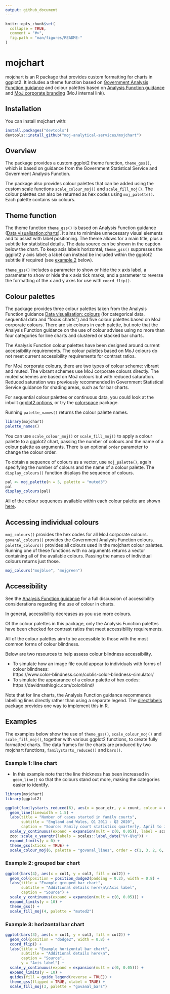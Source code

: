 ```yaml
---
output: github_document
---
```


<!-- README.md is generated from README.Rmd. Please edit that file -->

```r
knitr::opts_chunk$set(
  collapse = TRUE,
  comment = "#>",
  fig.path = "man/figures/README-"
)
```

# mojchart

<!-- badges: start -->
<!-- badges: end -->

mojchart is an R package that provides custom formatting for charts in ggplot2. It includes a theme function based on [Government Analysis Function guidance](https://analysisfunction.civilservice.gov.uk/policy-store/data-visualisation-charts/) and colour palettes based on [Analysis Function guidance](https://analysisfunction.civilservice.gov.uk/policy-store/data-visualisation-colours-in-charts/) and [MoJ corporate branding](https://intranet.justice.gov.uk/guidance/communications/branding-templates/) (MoJ internal link).


## Installation

You can install mojchart with:

``` r
install.packages("devtools")
devtools::install_github("moj-analytical-services/mojchart")
```


## Overview

The package provides a custom ggplot2 theme function, `theme_gss()`, which is
based on guidance from the Government Statistical Service and Government Analysis Function.\

The package also provides colour palettes that can be added using the custom scale
functions `scale_colour_moj()` and `scale_fill_moj()`. The colour palettes can
also be returned as hex codes using `moj_palette()`. Each palette contains six
colours.

<!-- To access the individual colours defined by the package, call `moj_colours()` or -->
<!-- `govanal_colours()` -->

<!-- To obtain the hex codes for individual colours:\ -->

<!-- * `moj_colours()` provides MoJ corporate colours;\ -->
<!-- * `govanal_colours()` provides colours from the Government Analysis Function colour palettes\ -->
<!-- * `palette_colours()` provides the colours used in the mojchart colour palettes.\ -->

<!-- To display colour palettes: -->

<!-- * `display_palette()` displays a vector of colour hex codes; -->
<!-- * `display_scheme()` displays all the colour palettes within an mojchart colour scheme. -->

<!-- The function help pages (accessed using `?` or `help()` in RStudio) contain full details and examples. -->


## Theme function

The theme function `theme_gss()` is based on Analysis Function guidance ([Data visualisation:charts](https://analysisfunction.civilservice.gov.uk/policy-store/?keyword=visualisation&area=&doctype=&submit=Go)).
It aims to minimise unnecessary visual elements and to assist with label positioning. The theme allows for a main title, plus a subtitle for statistical details. The data source can be shown in the caption below the chart. To keep axis labels horizontal, `theme_gss()` suppresses the ggplot2 y axis label; a label can instead be included within the ggplot2 subtitle if required (see [example 2](#example-2-grouped-bar-chart) below).

`theme_gss()` includes a parameter to show or hide the x axis label, a parameter to show or hide the x axis tick marks, and a parameter to reverse the formatting of the x and y axes for use with `coord_flip()`.

## Colour palettes

The package provides three colour palettes taken from the Analysis Function guidance [Data visualisation: colours](https://analysisfunction.civilservice.gov.uk/policy-store/data-visualisation-colours-in-charts/) (for categorical data, sequential data and "focus charts") and five colour palettes based on MoJ corporate colours. There are six colours in each palette, but note that the Analysis Function guidance on the use of colour advises using no more than four categories for line charts and clustered or stacked bar charts.

The Analysis Function colour palettes have been designed around current accessibility requirements. The colour palettes based on MoJ colours do not meet current accessibility requirements for contrast ratios.

For MoJ corporate colours, there are two types of colour scheme: vibrant and muted. The vibrant schemes use MoJ corporate colours directly. The muted schemes are based on MoJ colours but with reduced saturation. Reduced saturation was previously recommended in Government Statistical Service guidance for shading areas, such as for bar charts.

For sequential colour palettes or continuous data, you could look at the inbuilt [ggplot2 options](https://ggplot2-book.org/scales-colour#sec-colour-continuous), or try the [colorspace](https://cran.r-project.org/web/packages/colorspace/vignettes/colorspace.html) package.

Running `palette_names()` returns the colour palette names.

```r
library(mojchart)
palette_names()
```

You can use `scale_colour_moj()` or `scale_fill_moj()` to apply a colour palette to a ggplot2 chart, passing the number of colours and the name of a colour palette as arguments. There is an optional `order` parameter to change the colour order.

To obtain a sequence of colours as a vector, use `moj_palette()`, again specifying the number of colours and the name of a colour palette. The `display_colours()` function displays the sequence of colours.

```r
pal <- moj_palette(n = 5, palette = "muted3")
pal
display_colours(pal)
```

All of the colour sequences available within each colour palette are shown [here](man/additional-documentation/schemes.md).


## Accessing individual colours

`moj_colours()` provides the hex codes for all MoJ corporate colours. `govanal_colours()` provides the Government Analysis Function colours. `palette_colours()` provides all colours used in the mojchart colour palettes. Running one of these functions with no arguments returns a vector containing all of the available colours. Passing the names of individual colours returns just those.

```r
moj_colours("mojblue", "mojgreen")
```


## Accessibility

See the [Analysis Function guidance](https://analysisfunction.civilservice.gov.uk/policy-store/data-visualisation-colours-in-charts/) for a full discussion of accessibility considerations regarding the use of colour in charts.

In general, accessibility decreases as you use more colours.

Of the colour palettes in this package, only the Analysis Function palettes have been checked for contrast ratios that meet accessibility requirements.

All of the colour palettes aim to be accessible to those with the most common forms of colour blindness.

Below are two resources to help assess colour blindness accessibility.\

* To simulate how an image file could appear to individuals with forms of colour blindness:\
https://www.color-blindness.com/coblis-color-blindness-simulator/
* To simulate the appearance of a colour palette of hex codes:\
https://davidmathlogic.com/colorblind/

Note that for line charts, the Analysis Function guidance recommends labelling lines directly rather than using a separate legend. The [directlabels](http://directlabels.r-forge.r-project.org/) package provides one way to implement this in R.


## Examples

The examples below show the use of `theme_gss()`, `scale_colour_moj()` and `scale_fill_moj()`, together with various ggplot2 functions, to create fully formatted charts. The data frames for the charts are produced by two mojchart functions, `familystarts_reduced()` and `bars()`.

### Example 1: line chart

* In this example note that the line thickness has been increased in `geom_line()` so that the colours stand out more, making the categories easier to identify.

```r
library(mojchart)
library(ggplot2)

ggplot(familystarts_reduced(6), aes(x = year_qtr, y = count, colour = case_type)) +
  geom_line(linewidth = 1.5) +
  labs(title = "Number of cases started in family courts",
       subtitle = "England and Wales, Q1 2011 - Q2 2020",
       caption = "Source: Family court statistics quarterly, April to June 2020 (table 1)") +
  scale_y_continuous(expand = expansion(mult = c(0, 0.05)), label = scales::label_comma()) +
  zoo::scale_x_yearqtr(labels = scales::label_date("%Y-Q%q")) +
  expand_limits(y = 0) +
  theme_gss(xticks = TRUE) +
  scale_colour_moj(6, palette = "govanal_lines", order = c(1, 3, 2, 6, 4, 5))
```

### Example 2: grouped bar chart

```r
ggplot(bars(4), aes(x = col1, y = col3, fill = col2)) +
  geom_col(position = position_dodge2(padding = 0.2), width = 0.8) +
  labs(title = "Example grouped bar chart",
       subtitle = "Additional details here\n\nAxis label",
       caption = "Source") +
  scale_y_continuous(expand = expansion(mult = c(0, 0.05))) +
  expand_limits(y = 10) +
  theme_gss() +
  scale_fill_moj(4, palette = "muted2")
```

### Example 3: horizontal bar chart

```r
ggplot(bars(3), aes(x = col1, y = col3, fill = col2)) +
  geom_col(position = "dodge2", width = 0.8) +
  coord_flip() +
  labs(title = "Example horizontal bar chart",
       subtitle = "Additional details here\n",
       caption = "Source",
       y = "Axis label") +
  scale_y_continuous(expand = expansion(mult = c(0, 0.05))) +
  expand_limits(y = 10) +
  guides(fill = guide_legend(reverse = TRUE)) +
  theme_gss(flipped = TRUE, xlabel = TRUE) +
  scale_fill_moj(3, palette = "govanal_bars")
```
